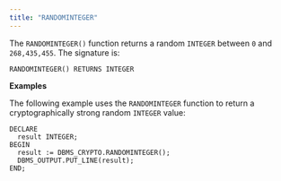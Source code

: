 ```yaml
---
title: "RANDOMINTEGER"
---
```


The `RANDOMINTEGER()` function returns a random `INTEGER` between `0` and `268,435,455`. The signature is:

```text
RANDOMINTEGER() RETURNS INTEGER
```

**Examples**

The following example uses the `RANDOMINTEGER` function to return a cryptographically strong random `INTEGER` value:

```text
DECLARE
  result INTEGER;
BEGIN
  result := DBMS_CRYPTO.RANDOMINTEGER();
  DBMS_OUTPUT.PUT_LINE(result);
END;
```
